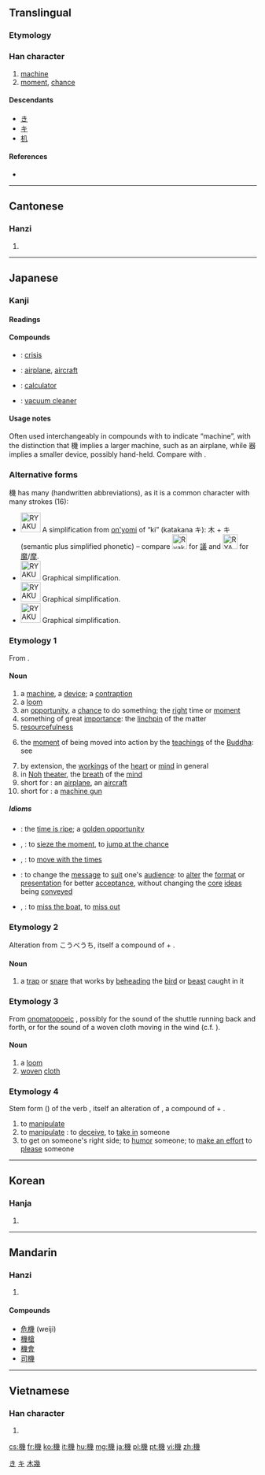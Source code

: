 {{also|机}}
==Translingual==
{{ja-forms|[[机]]機|[[机]]|[[机]]機}}
===Etymology===
{{Han compound|木|幾|c1=s|c2=p|ls=psc}}

===Han character===
{{Han char|rn=75|rad=木|as=12|sn=16|four=4295<sub>3</sub>|canj=木女戈戈 (DVII)|ids=⿰[[木]][[幾]]}}

# [[machine]]
# [[moment]], [[chance]]

====Descendants====
* [[き]]
* [[キ]]
* [[机]] {{qualifier|simplified to existing character}}

====References====
* {{Han ref|kx=0554.080|dkj=15561|dj=0942.200|hdz=21298.040|uh=6A5F|ud=27231|bh=BEF7|bd=48887}}

[[Category:Han characters from which hiragana were derived|き]]
[[Category:Han characters from which katakana were derived|キ]]

----

==Cantonese==

===Hanzi===
{{yue-hanzi|jyut=gei1|y=gei1|sim=机}}

# {{defn|lang=yue|sort=木12}}

----

==Japanese==

===Kanji===
{{ja-kanji|grade=4|rs=木12}}

====Readings====
{{ja-readings
|on=[[き]] (ki)
|kun=[[はた]] (hata), [[こぶち]] (kobuchi), [[おり]] (ori), [[わかつり]] (wakatsuri)
}}

====Compounds====
* {{l|ja|危機|tr=[[きき]], ''[[kiki]]''}}: [[crisis]]
* {{l|ja|飛行機|tr=[[ひこうき]], ''[[hikōki]]''}}: [[airplane]], [[aircraft]]
* {{l|ja|計算機|tr=[[けいさんき]], ''[[keisanki]]''}}: [[calculator]]
* {{l|ja|掃除機|tr=[[そうじき]], ''[[sōjiki]]''}}: [[vacuum cleaner]]

====Usage notes====
Often used interchangeably in compounds with {{l|ja|器|tr=[[き]], ''[[ki]]''}} to indicate “machine”, with the distinction that 機 implies a larger machine, such as an airplane, while 器 implies a smaller device, possibly hand-held. Compare {{l|ja|飛行機|tr=''hikōki''|gloss=airplane}} with {{l|ja|食器|''shokki''|gloss=tableware}}.

===Alternative forms===
機 has many {{w|ryakuji}} (handwritten abbreviations), as it is a common character with many strokes (16):
* [[Image:RYAKUJI_ki_01.png|40px]] A {{w|phono-semantic}} simplification from [[on'yomi]] of “ki” (katakana キ): 木 + キ (semantic plus simplified phonetic) – compare [[File:Ryakuji GI.png|30px]] for [[議]] and [[File:RYAKUJI ma.png|30px]] for [[魔]]/[[摩]].
* [[Image:RYAKUJI_ki_02.png|40px]] Graphical simplification.
* [[Image:RYAKUJI_ki_03.png|40px]] Graphical simplification.
* [[Image:RYAKUJI_ki_04.png|40px]] Graphical simplification.

===Etymology 1===
From {{etyl|zho|ja|sort=き}} {{term|機|sc=Hani}}.

====Noun====
{{ja-noun|k|hira=き|rom=ki}}

# a [[machine]], a [[device]]; a [[contraption]]
# a [[loom]]
# an [[opportunity]], a [[chance]] to do something; the [[right]] time or [[moment]]
# something of great [[importance]]: the [[linchpin]] of the matter
# [[resourcefulness]]
# {{Buddhism|lang=ja|sort=き}} the [[moment]] of being moved into action by the [[teachings]] of the [[Buddha]]: see {{l|ja|機根|tr=''kikon''}}
# by extension, the [[workings]] of the [[heart]] or [[mind]] in general
# in [[Noh]] [[theater]], the [[breath]] of the [[mind]]
# short for {{l|ja|飛行機|tr=''hikōki''}}: an [[airplane]], an [[aircraft]]
# short for {{l|ja|機関銃|tr=''kikanjū''}}: a [[machine gun]]

=====Idioms=====
* {{l|ja|機が熟する|tr=[[きがじゅくする]], ''[[ki ga juku suru]]''}}: the [[time is ripe]]; a [[golden opportunity]]
* {{l|ja|機に乗じる|tr=[[きにじょうじる]], ''[[ki ni jōjiru]]''}}, {{l|ja|機に投じる|tr=[[きにとうじる]], ''[[ki ni tōjiru]]''}}: to [[sieze the moment]], to [[jump at the chance]]
* {{l|ja|機に臨み変に応ずる|tr=[[きにのぞみへんにおうずる]], ''[[ki ni nozomi hen ni ōzuru]]''}}, {{l|ja|機に応ずる|tr=[[きにおうずる]], ''[[ki ni ōzuru]]''}}: to [[move with the times]]
* {{l|ja|機に|tr=[[機に因って法を説く]], ''[[ki ni yotte hō o toku]]''}}: to change the [[message]] to [[suit]] one's [[audience]]: to [[alter]] the [[format]] or [[presentation]] for better [[acceptance]], without changing the [[core]] [[idea]]s being [[convey]]ed
* {{l|ja|機を逸する|tr=[[きをいっする]], ''[[ki o issuru]]''}}, {{l|ja|機を失する|tr=[[きをいしっする]], ''[[ki o shissuru]]''}}: to [[miss the boat]], to [[miss out]]

===Etymology 2===
Alteration from こうべうち, itself a compound of {{l|ja|首|tr=''kōbe'', "head"}} + {{l|ja|打ち|tr=''uchi'', "striking, hitting"}}.

====Noun====
{{ja-noun|k|hira=こぶち|rom=kobuchi}}

# a [[trap]] or [[snare]] that works by [[behead]]ing the [[bird]] or [[beast]] caught in it

===Etymology 3===
From [[onomatopoeic]] {{l|ja|はた|tr=''hata''}}, possibly for the sound of the shuttle running back and forth, or for the sound of a woven cloth moving in the wind (c.f. {{l|ja|旗|tr=''hata'', "a flag"}}).

====Noun====
{{ja-noun|k|hira=はた|rom=hata}}

# a [[loom]]
# [[woven]] [[cloth]]

===Etymology 4===
Stem form ({{l|ja|連用形}}) of the verb {{l|ja|機る|tr=''wakatsuru''|gloss=to [[manipulate]] something}}, itself an alteration of {{l|ja|誘る|tr=''okotsuru''|gloss=to [[manipulate]] or [[con]] someone}}, a compound of {{l|ja|痴|tr=''oko''|gloss=a fool}} + {{l|ja|釣る|tr=''tsuru''|gloss=to [[fish]], to [[draw out]]}}.

# to [[manipulate]] {{qualifier|as in a device}}
# to [[manipulate]] {{qualifier|as in a person}}: to [[deceive]], to [[take in]] someone
# to get on someone's right side; to [[humor]] someone; to [[make an effort]] to [[please]] someone

----

==Korean==

===Hanja===
{{ko-hanja|hangeul=[[기]]|eumhun=|rv=gi|mr=ki|y=ki}}

# {{defn|lang=ko|sort=木12}}

[[Category:CJKV simplified characters which already existed as traditional characters|木幾]]

----

==Mandarin==

===Hanzi===
{{cmn-hanzi|sim=机|pin=[[jī]] ([[ji1]])|wg=chi<sup>1</sup>}}

# {{defn|lang=cmn|sort=木12}}

====Compounds====
* [[危機]] (weiji)
* [[機槍]]
* [[機會]]
* [[司機]]

----

==Vietnamese==

===Han character===
{{vi-hantu|[[cơ]], [[ki]]|rs=木12}}

# {{defn|lang=vi|sort=木12}}

[[cs:機]]
[[fr:機]]
[[ko:機]]
[[it:機]]
[[hu:機]]
[[mg:機]]
[[ja:機]]
[[pl:機]]
[[pt:機]]
[[vi:機]]
[[zh:機]]